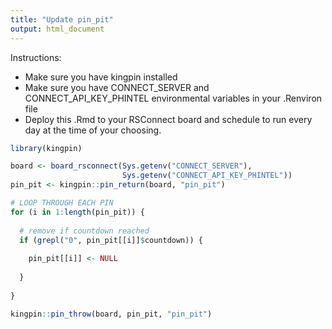```yaml
---
title: "Update pin_pit"
output: html_document
---
```


Instructions:

- Make sure you have kingpin installed
- Make sure you have CONNECT_SERVER and CONNECT_API_KEY_PHINTEL environmental variables in your .Renviron file
- Deploy this .Rmd to your RSConnect board and schedule to run every day at the time of your choosing. 

```r

library(kingpin)

board <- board_rsconnect(Sys.getenv("CONNECT_SERVER"), 
                         Sys.getenv("CONNECT_API_KEY_PHINTEL"))
pin_pit <- kingpin::pin_return(board, "pin_pit")

# LOOP THROUGH EACH PIN 
for (i in 1:length(pin_pit)) {
  
  # remove if countdown reached
  if (grepl("0", pin_pit[[i]]$countdown)) {
    
    pin_pit[[i]] <- NULL
    
  }
  
}

kingpin::pin_throw(board, pin_pit, "pin_pit")

```
